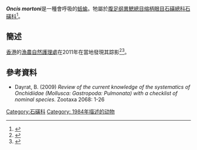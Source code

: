 {{Italic title}}
{{Speciesbox
| taxon = Oncis mortoni
| binomial_authority = (Britton, 1984)
| unranked_ordo = [[異鰓總目|異鰓總目]]分支 Heterobranchia<br/>clade [[Euthyneura|Euthyneura]]<br/>clade [[Panpulmonata|Panpulmonata]]<br/>clade [[Eupulmonata|Eupulmonata]]<br/>[[收眼類|收眼類]]分支 Systellomatophora
| synonyms_ref = <ref name="WoRMS_509890" />
| synonyms = ''Platevindex mortoni'' Britton, 1984<ref name=afcd />
}}

'''''Oncis mortoni'''''是一種會呼吸的[[蛞蝓|蛞蝓]]。牠屬於[[腹足纲|腹足纲]][[異鰓總目|異鰓總目]][[缩柄眼目|缩柄眼目]][[石磺總科|石磺總科]][[石磺科|石磺科]]<ref name="WoRMS_509890">{{cite WoRMS|id=509890 |title=''Oncis mortoni'' (Britton, 1984)|accessdate=2011-01-14 }}</ref>。

==簡述==
[[香港|香港]]的[[漁農自然護理處|漁農自然護理處]]在2011年在當地發現其踪影<ref name=afcd>{{cite web |url=https://www.afcd.gov.hk/tc_chi/conservation/hkbiodiversity/speciesgroup/speciesgroup_mangrove.html#molluscs |title=紅樹林軟體動物的多樣性 |accessdate=2015-03-18 |language=zh-hant |archive-date=2015-04-02 |archive-url=https://web.archive.org/web/20150402151228/https://www.afcd.gov.hk/tc_chi/conservation/hkbiodiversity/speciesgroup/speciesgroup_mangrove.html#molluscs |dead-url=no }}</ref><ref>{{cite web |url=http://www.hkecomap.net/distribution_detail_species.asp?AnimalID=7&SiteID=53&lang=cht&offset=50 |title=香港在線生態地圖：紅樹林與共生動物群 |page=6 |accessdate=2015-03-18 |language=zh-hant |archive-url=https://web.archive.org/web/20150402150602/http://www.hkecomap.net/distribution_detail_species.asp?AnimalID=7&SiteID=53&lang=cht&offset=50 |archive-date=2015-04-02 |dead-url=yes }}</ref>。

==參考資料==
{{reflist}}
* Dayrat, B. (2009) ''Review of the current knowledge of the systematics of Onchidiidae (Mollusca: Gastropoda: Pulmonata) with a checklist of nominal species.'' Zootaxa 2068: 1-26

{{Taxonbar}}
[[Category:石磺科|Category:石磺科]]
[[Category:_1984年描述的动物|Category: 1984年描述的动物]]